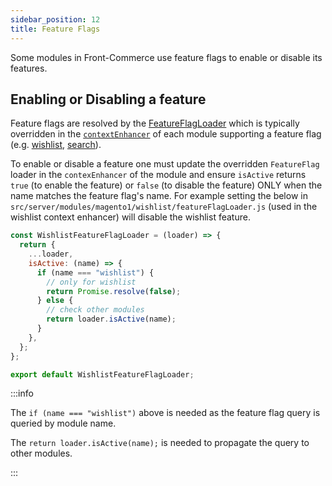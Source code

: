 ```yaml
---
sidebar_position: 12
title: Feature Flags
---
```


Some modules in Front-Commerce use feature flags to enable or disable its
features.

## Enabling or Disabling a feature

Feature flags are resolved by the
[FeatureFlagLoader](https://gitlab.blackswift.cloud/front-commerce/front-commerce/-/blob/784684ce56cca69ca5c2e42d5d421a8c0b4bb9c3/src/server/modules/front-commerce/core/loaders.js)
which is typically overridden in the
[`contextEnhancer`](/docs/2.x/reference/graphql-module-definition#contextenhancer-optional)
of each module supporting a feature flag (e.g.
[wishlist](https://gitlab.blackswift.cloud/front-commerce/front-commerce/-/blob/784684ce56cca69ca5c2e42d5d421a8c0b4bb9c3/src/server/modules/magento2/wishlist/index.js#L19),
[search](https://gitlab.blackswift.cloud/front-commerce/front-commerce/-/blob/784684ce56cca69ca5c2e42d5d421a8c0b4bb9c3/src/server/modules/front-commerce/search/index.js#L41)).

To enable or disable a feature one must update the overridden `FeatureFlag`
loader in the `contexEnhancer` of the module and ensure `isActive` returns
`true` (to enable the feature) or `false` (to disable the feature) ONLY when the
name matches the feature flag's name. For example setting the below in
`src/server/modules/magento1/wishlist/featureFlagLoader.js` (used in the
wishlist context enhancer) will disable the wishlist feature.

```js title="my-module/server/modules/magento1/wishlist/featureFlagLoader.js"
const WishlistFeatureFlagLoader = (loader) => {
  return {
    ...loader,
    isActive: (name) => {
      if (name === "wishlist") {
        // only for wishlist
        return Promise.resolve(false);
      } else {
        // check other modules
        return loader.isActive(name);
      }
    },
  };
};

export default WishlistFeatureFlagLoader;
```

:::info

The `if (name === "wishlist")` above is needed as the feature flag query is
queried by module name.

The `return loader.isActive(name);` is needed to propagate the query to other
modules.

:::
